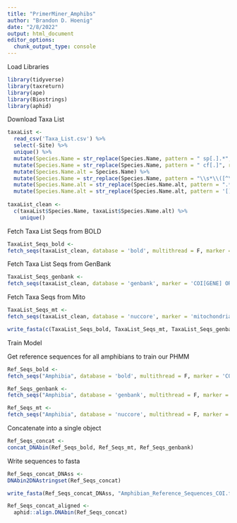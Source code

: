 ```yaml
---
title: "PrimerMiner_Amphibs"
author: "Brandon D. Hoenig"
date: "2/8/2022"
output: html_document
editor_options: 
  chunk_output_type: console
---
```


Load Libraries
```r
library(tidyverse)
library(taxreturn)
library(ape)
library(Biostrings)
library(aphid)
```

Download Taxa List
```r
taxaList <-
  read_csv('Taxa_List.csv') %>% 
  select(-Site) %>%
  unique() %>%
  mutate(Species.Name = str_replace(Species.Name, pattern = " sp[.].*", replacement = "")) %>% 
  mutate(Species.Name = str_replace(Species.Name, pattern = " cf[.]", replacement = "")) %>% 
  mutate(Species.Name.alt = Species.Name) %>% 
  mutate(Species.Name = str_replace(Species.Name, pattern = "\\s*\\([^\\)]+\\)", "")) %>%
  mutate(Species.Name.alt = str_replace(Species.Name.alt, pattern = ".*[(]","")) %>% 
  mutate(Species.Name.alt = str_replace(Species.Name.alt, pattern = '[)]', ""))
  
taxaList_clean <-
  c(taxaList$Species.Name, taxaList$Species.Name.alt) %>%
    unique()
```

Fetch Taxa List Seqs from BOLD
```r
TaxaList_Seqs_bold <-
fetch_seqs(taxaList_clean, database = 'bold', multithread = F, marker = 'COI-5P', output = 'gb-binom')
```

Fetch Taxa List Seqs from GenBank
```r
TaxaList_Seqs_genbank <-
fetch_seqs(taxaList_clean, database = 'genbank', marker = 'COI[GENE] OR COX1[GENE] OR COXI[GENE]', multithread = F, output = 'gb-binom')
```

Fetch Taxa Seqs from Mito
```r
TaxaList_Seqs_mt <-
fetch_seqs(taxaList_clean, database = 'nuccore', marker = 'mitochondria', multithread = F, output = 'gb-binom')
```

```r
write_fasta(c(TaxaList_Seqs_bold, TaxaList_Seqs_mt, TaxaList_Seqs_genbank), file = 'TaxaList_Seqs_combined.fasta')
```

Train Model

Get reference sequences for all amphibians to train our PHMM
```r
Ref_Seqs_bold <-
fetch_seqs("Amphibia", database = 'bold', multithread = F, marker = 'COI-5P', output = 'gb-binom')

Ref_Seqs_genbank <-
fetch_seqs("Amphibia", database = 'genbank', multithread = F, marker = 'COI[GENE] OR COX1[GENE] OR COXI[GENE]', output = 'gb-binom')

Ref_Seqs_mt <-
fetch_seqs("Amphibia", database = 'nuccore', multithread = F, marker = 'mitochondria', output = 'gb-binom')
```

Concatenate into a single object 
```r
Ref_Seqs_concat <-
concat_DNAbin(Ref_Seqs_bold, Ref_Seqs_mt, Ref_Seqs_genbank)
```

Write sequences to fasta
```r
Ref_Seqs_concat_DNAss <-
DNAbin2DNAstringset(Ref_Seqs_concat)

write_fasta(Ref_Seqs_concat_DNAss, "Amphibian_Reference_Sequences_COI.fasta")
```

```r
Ref_Seqs_concat_aligned <-
  aphid::align.DNAbin(Ref_Seqs_concat)
```

